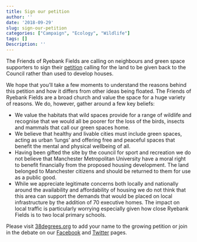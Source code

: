 ```yaml
---
title: Sign our petition
author: ''
date: '2018-09-29'
slug: sign-our-petition
categories: ["Campaign", "Ecology", "Wildlife"]
tags: []
Description: ''
---
```


The Friends of Ryebank Fields are calling on neighbours and green space supporters to sign their [petition](https://you.38degrees.org.uk/petitions/give-ryebank-fields-back-to-the-people) calling for the land to be given back to the Council rather than used to develop houses.

We hope that you'll take a few moments to understand the reasons behind this petition and how it differs from other ideas being floated. The Friends of Ryebank Fields are a broad church and value the space for a huge variety of reasons. We do, however, gather around a few key beliefs:

- We value the habitats that wild spaces provide for a range of wildlife and recognise that we would all be poorer for the loss of the birds, insects and mammals that call our green spaces home.
- We believe that healthy and livable cities must include green spaces, acting as urban 'lungs' and offering free and peaceful spaces that benefit the mental and physical wellbeing of all.
- Having been gifted the site by the council for sport and recreation we do not believe that Manchester Metropolitan University have a moral right to benefit financially from the proposed housing development. The land belonged to Manchester citizens and should be returned to them for use as a public good.
- While we appreciate legitimate concerns both locally and nationally around the availability and affordability of housing we do not think that this area can support the demands that would be placed on local infrastructure by the addition of 70 executive homes. The impact on local traffic is particularly worrying especially given how close Ryebank Fields is to two local primary schools.

Please visit [38degrees.org](https://you.38degrees.org.uk/petitions/give-ryebank-fields-back-to-the-people) to add your name to the growing petition or join in the debate on our [Facebook](https://www.facebook.com/groups/FriendsofRyebank) and [Twitter](https://twitter.com/ryebankfields) pages.
